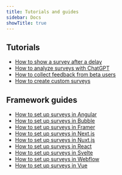 ```yaml
---
title: Tutorials and guides
sidebar: Docs
showTitle: true
---
```


## Tutorials

- [How to show a survey after a delay](/tutorials/delayed-survey)
- [How to analyze surveys with ChatGPT](/tutorials/analyze-surveys-with-chatgpt)
- [How to collect feedback from beta users](/tutorials/beta-feedback)
- [How to create custom surveys](/tutorials/survey)

## Framework guides 

- [How to set up surveys in Angular](/tutorials/angular-surveys)
- [How to set up surveys in Bubble](/tutorials/bubble-surveys)
- [How to set up surveys in Framer](/tutorials/framer-surveys)
- [How to set up surveys in Next.js](/tutorials/nextjs-surveys)
- [How to set up surveys in Nuxt.js](/tutorials/nuxt-surveys)
- [How to set up surveys in React](/tutorials/react-surveys)
- [How to set up surveys in Svelte](/tutorials/svelte-surveys)
- [How to set up surveys in Webflow](/tutorials/webflow-surveys)
- [How to set up surveys in Vue](/tutorials/vue-surveys)


